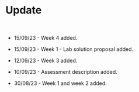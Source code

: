 # Update

<br>

* 15/09/23 - Week 4 added.

* 15/09/23 - Week 1 - Lab solution proposal added.

* 12/09/23 - Week 3 added.

* 10/09/23 - Assessment description added.

* 30/08/23 - Week 1 and week 2 added.